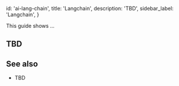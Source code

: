 
  id: 'ai-lang-chain',
  title: 'Langchain',
  description: 'TBD',
  sidebar_label: 'Langchain',
}

This guide shows ...

## TBD

## See also

- TBD


